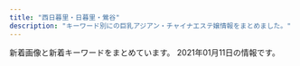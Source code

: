 ```yaml
---
title: "西日暮里・日暮里・鶯谷"
description: "キーワード別にの巨乳アジアン・チャイナエステ嬢情報をまとめました。"
---
```


新着画像と新着キーワードをまとめています。
2021年01月11日の情報です。

<DmmAffiliateIns />
<KeywordTable
  shops={
    [
    {
        "station": "JR\u65e5\u66ae\u91cc\u99c5\u6771\u53e3",
        "name": "\u30e8\u30f3\u30bc",
        "keywords": {},
        "img_links": [
            "http://yonze.m-relax.net/images/bar-cam.png",
            "http://yonze.m-relax.net/pic/pic3.jpg",
            "http://yonze.m-relax.net/images/bar-midasi1.png",
            "http://yonze.m-relax.net/images/cam20201201.png",
            "http://yonze.m-relax.net/images/bar-greeting.png",
            "http://yonze.m-relax.net/images/pic-imihi2.jpg",
            "http://yonze.m-relax.net/pic/pic1.jpg",
            "http://yonze.m-relax.net/images/bar-photo.png",
            "http://yonze.m-relax.net/pic/pic2.jpg",
            "http://yonze.m-relax.net/images/b-tel2.png",
            "http://yonze.m-relax.net/images/cam.png"
        ],
        "url": "http://yonze.m-relax.net/"
    },
    {
        "name": "\u306f\u305f\u3061",
        "url": "http://www.mac-riraku106.xyz/",
        "img_links": [
            "http://www.mac-riraku106.xyz/uploads/191128/1-19112Q3111UF.jpg",
            "http://www.mac-riraku106.xyz/static/picture/tel.png",
            "http://www.mac-riraku106.xyz/static/picture/call.png",
            "http://www.mac-riraku106.xyz/uploads/191219/1-19121912423J29.jpg",
            "http://www.mac-riraku106.xyz/uploads/191008/1-19100Q5451M20.jpg",
            "http://www.mac-riraku106.xyz/uploads/200325/1-2003251H340B9.jpg",
            "http://www.mac-riraku106.xyz/uploads/190723/23-1.jpg",
            "http://www.mac-riraku106.xyz/uploads/190723/1-1.jpg",
            "http://www.mac-riraku106.xyz/uploads/191209/1-191209122ZY50.jpg",
            "http://www.mac-riraku106.xyz/uploads/190926/1-1Z926131R6102.jpg",
            "http://www.mac-riraku106.xyz/uploads/190723/1-2.jpg",
            "http://www.mac-riraku106.xyz/uploads/200501/1-200501125150516.jpg",
            "http://www.mac-riraku106.xyz/uploads/200818/1-200QQ554231G.jpg",
            "http://www.mac-riraku106.xyz/static/picture/michi01.png",
            "http://www.mac-riraku106.xyz/uploads/191209/1-191209123459153.jpg",
            "http://www.mac-riraku106.xyz/uploads/190926/1-1Z926131T2408.jpg",
            "http://www.mac-riraku106.xyz/uploads/191128/1-19112Q31009521.jpg",
            "http://www.mac-riraku106.xyz/uploads/191128/1-19112Q3102OP.jpg",
            "http://www.mac-riraku106.xyz/uploads/200310/1-200310130Z0421.jpg",
            "http://www.mac-riraku106.xyz/uploads/200801/1-200P1110412514.jpg",
            "http://www.mac-riraku106.xyz/uploads/200317/1-20031G44235R7.jpg",
            "http://www.mac-riraku106.xyz/uploads/200310/1-20031013091I08.jpg",
            "http://www.mac-riraku106.xyz/uploads/200801/1-200P1110A4M2.jpg",
            "http://www.mac-riraku106.xyz/uploads/200325/1-2003251H312V4.jpg",
            "http://www.mac-riraku106.xyz/uploads/200818/1-200QQ5535E92.jpg",
            "http://www.mac-riraku106.xyz/uploads/191106/1-191106092S0357.jpg",
            "http://www.mac-riraku106.xyz/static/picture/top-img03.png",
            "http://www.mac-riraku106.xyz/uploads/190826/1-1ZR6144611E0.jpg",
            "http://www.mac-riraku106.xyz/uploads/200317/1-20031G44220J0.jpg",
            "http://www.mac-riraku106.xyz/uploads/190723/21-1.jpg",
            "http://www.mac-riraku106.xyz/uploads/191219/1-191219124141563.jpg",
            "http://www.mac-riraku106.xyz/static/picture/1.jpg",
            "http://www.mac-riraku106.xyz/uploads/190826/1-1ZR614462Qa.jpg",
            "http://www.mac-riraku106.xyz/uploads/191209/1-1912091229204E.jpg",
            "http://www.mac-riraku106.xyz/uploads/191106/1-191106092J62Y.jpg",
            "http://www.mac-riraku106.xyz/uploads/200310/1-200310130925920.jpg",
            "http://www.mac-riraku106.xyz/uploads/190723/33-1.jpg",
            "http://www.mac-riraku106.xyz/uploads/191106/1-191106092T0531.jpg",
            "http://www.mac-riraku106.xyz/uploads/200501/1-200501145002a7.jpg",
            "http://www.mac-riraku106.xyz/uploads/200501/1-200501145011C2.jpg",
            "http://www.mac-riraku106.xyz/uploads/200501/1-200501125159161.jpg",
            "http://www.mac-riraku106.xyz/uploads/200818/1-200QQ55415J4.jpg",
            "http://www.mac-riraku106.xyz/uploads/190723/10-2.jpg",
            "http://www.mac-riraku106.xyz/uploads/190723/34-1.jpg",
            "http://www.mac-riraku106.xyz/uploads/200317/1-20031G4420c38.jpg",
            "http://www.mac-riraku106.xyz/uploads/200608/1-20060Q02506204.jpg",
            "http://www.mac-riraku106.xyz/static/picture/2.jpg",
            "http://www.mac-riraku106.xyz/uploads/200608/1-20060Q0251EY.jpg",
            "http://www.mac-riraku106.xyz/uploads/190723/23-3.jpg",
            "http://www.mac-riraku106.xyz/static/picture/top-img02.png",
            "http://www.mac-riraku106.xyz/uploads/200501/1-200501144951148.jpg",
            "http://www.mac-riraku106.xyz/uploads/190906/1-1ZZ612503C39.jpg",
            "http://www.mac-riraku106.xyz/uploads/190723/10-1.jpg",
            "http://www.mac-riraku106.xyz/uploads/200501/1-200501125251121.jpg",
            "http://www.mac-riraku106.xyz/static/picture/top-img01.png",
            "http://www.mac-riraku106.xyz/uploads/191008/1-19100Q5453V63.jpg",
            "http://www.mac-riraku106.xyz/uploads/200501/1-200501125300127.jpg",
            "http://www.mac-riraku106.xyz/uploads/190906/1-1ZZ6125225A4.jpg",
            "http://www.mac-riraku106.xyz/uploads/190723/23-2.jpg",
            "http://www.mac-riraku106.xyz/static/picture/top-img09.png",
            "http://www.mac-riraku106.xyz/uploads/200801/1-200P1110631926.jpg",
            "http://www.mac-riraku106.xyz/uploads/190723/30-1.jpg",
            "http://www.mac-riraku106.xyz/static/picture/michi02.png",
            "http://www.mac-riraku106.xyz/uploads/190723/25-1.jpg"
        ],
        "station": "JR\u65e5\u66ae\u91cc\u99c5\u5357\u53e3",
        "keywords": {
            "85": 16,
            "D": 46,
            "E": 6,
            "86": 18,
            "F": 3,
            "94": 3,
            "C": 20
        }
    },
    {
        "img_links": [
            "http://www.es-ms.work/images/staff_t.jpg",
            "http://www.es-ms.work/img/kaya1.jpg",
            "http://www.es-ms.work/staff/rina.jpg",
            "http://www.es-ms.work/images/tg.jpg",
            "http://www.es-ms.work/img/rina1.jpg",
            "http://www.es-ms.work/images/s1.png",
            "http://www.es-ms.work/images/3.jpg",
            "http://www.es-ms.work/staff/kaya.jpg",
            "http://www.es-ms.work/images/ac1.jpg",
            "http://www.es-ms.work/images/interior_t.jpg",
            "http://www.es-ms.work/images/int2.jpg",
            "http://www.es-ms.work/images/rec2.jpg",
            "http://www.es-ms.work/images/int1.jpg",
            "http://www.es-ms.work/images/rec1.jpg",
            "http://www.es-ms.work/images/1.jpg",
            "http://www.es-ms.work/staff/sayuri.jpg",
            "http://www.es-ms.work/images/sys.jpg",
            "http://www.es-ms.work/images/news.jpg",
            "http://www.es-ms.work/images/2.jpg",
            "http://www.es-ms.work/img/sayuri1.jpg",
            "http://www.es-ms.work/images/head.jpg"
        ],
        "name": "\u30df\u30a1\u30aa\u30df\u30a1\u30aa",
        "keywords": {},
        "station": "JR\u9daf\u8c37\u99c5\u5317\u53e3",
        "url": "http://www.es-ms.work/"
    },
    {
        "name": "\u6e29\u99a8\u6e2f-\u304a\u3093\u304d\u3087\u3046\u3053\u3046-",
        "url": "http://onkyoukou.tyo.cm/",
        "keywords": {
            "88": 6,
            "C": 13,
            "87": 3,
            "86": 3
        },
        "station": "JR\u897f\u65e5\u66ae\u91cc\u99c5",
        "img_links": [
            "http://onkyoukou.tyo.cm/images/s_staff1.jpg",
            "http://onkyoukou.tyo.cm/images/acc2.jpg",
            "http://onkyoukou.tyo.cm/photos/sites/88/2017/03/staff1.jpg",
            "http://onkyoukou.tyo.cm/images/face_bj.jpg",
            "http://onkyoukou.tyo.cm/images/top.png",
            "http://onkyoukou.tyo.cm/images/s_mobile.jpg",
            "http://onkyoukou.tyo.cm/images/s_link.jpg",
            "http://onkyoukou.tyo.cm/images/n1.jpg",
            "http://onkyoukou.tyo.cm/images/s_face.jpg",
            "http://onkyoukou.tyo.cm/images/mobile.jpg",
            "http://onkyoukou.tyo.cm/images/s_staff.jpg",
            "http://onkyoukou.tyo.cm/images/acc3.jpg",
            "http://onkyoukou.tyo.cm/images/nbj1.jpg",
            "http://onkyoukou.tyo.cm/photos/sites/88/2017/03/staff2.jpg",
            "http://onkyoukou.tyo.cm/images/line.jpg",
            "http://onkyoukou.tyo.cm/images/acc1.jpg",
            "http://onkyoukou.tyo.cm/images/face_bj3.jpg",
            "http://onkyoukou.tyo.cm/images/s_pick.jpg",
            "http://onkyoukou.tyo.cm/photos/sites/88/2017/03/staff4.jpg",
            "http://onkyoukou.tyo.cm/images/s_news.jpg",
            "http://onkyoukou.tyo.cm/images/nbj3.jpg",
            "http://onkyoukou.tyo.cm/images/n3.jpg",
            "http://onkyoukou.tyo.cm/photos/sites/88/2020/03/2020030111163079.jpg"
        ]
    },
    {
        "url": "http://es-rlx.com/",
        "img_links": [
            "http://es-rlx.com/img/ttl_rec.png",
            "http://es-rlx.com/staff/rumi/01.jpg",
            "http://es-rlx.com/img/ft_tel.png",
            "http://es-rlx.com/staff/rumi/01mb.jpg",
            "http://es-rlx.com/staff/sakura/01.jpg",
            "http://es-rlx.com/pic/top2.jpg",
            "http://es-rlx.com/img/access/road04.jpg",
            "http://es-rlx.com/img/ttl_staff.png",
            "http://es-rlx.com/staff/sakura/01mb.jpg",
            "http://es-rlx.com/staff/mai/01.jpg",
            "http://es-rlx.com/img/access/road03.jpg",
            "http://es-rlx.com/img/access/road01.jpg",
            "http://es-rlx.com/staff/minami/01mb.jpg",
            "http://es-rlx.com/i/files/homeimg.jpg",
            "http://es-rlx.com/img/youtube.jpg",
            "http://es-rlx.com/staff/mai/01mb.jpg",
            "http://es-rlx.com/pic/head.png",
            "http://es-rlx.com/pic/top1.jpg",
            "http://es-rlx.com/img/access/roaddm.png",
            "http://es-rlx.com/img/ttl_tnew.png",
            "http://es-rlx.com/img/access/kanban.png",
            "http://es-rlx.com/img/ttl_mobile.png",
            "http://es-rlx.com/staff/yuki/01mb.jpg",
            "http://es-rlx.com/staff/yuki/01.jpg",
            "http://es-rlx.com/img/access/road02.jpg",
            "http://es-rlx.com/pic/top3.jpg",
            "http://es-rlx.com/staff/minami/01.jpg",
            "http://es-rlx.com/staff/anna/01.jpg",
            "http://es-rlx.com/staff/anna/01mb.jpg"
        ],
        "station": "JR\u9daf\u8c37\u99c5\u5317\u53e3",
        "name": "\u5065\u7f8e\u5802",
        "keywords": {
            "C": 21
        }
    },
    {
        "keywords": {},
        "name": "\u9234-\u3059\u305a-",
        "station": "JR\u897f\u65e5\u66ae\u91cc\u99c5",
        "img_links": [
            "http://www.suzu.esjp.info/images/top-mobile.jpg",
            "http://www.suzu.esjp.info/files/0101-03.jpg",
            "http://www.suzu.esjp.info/images/coupon/presented.png",
            "http://www.suzu.esjp.info/images/coupon/info.png",
            "http://www.suzu.esjp.info/interior/5.jpg",
            "http://www.suzu.esjp.info/images/campaign.jpg",
            "http://www.suzu.esjp.info/interior/6.jpg",
            "http://www.suzu.esjp.info/files/0101.jpg",
            "http://www.suzu.esjp.info/files/002.jpg",
            "http://www.suzu.esjp.info/interior/3.jpg",
            "http://www.suzu.esjp.info/interior/1.jpg",
            "http://www.suzu.esjp.info/files/003.jpg",
            "http://www.suzu.esjp.info/interior/4.jpg",
            "http://www.suzu.esjp.info/files/0101-02.jpg",
            "http://www.suzu.esjp.info/interior/2.jpg",
            "http://www.suzu.esjp.info/files/001.jpg"
        ],
        "url": "http://www.suzu.esjp.info/"
    },
    {
        "url": "http://chou.ies.bz/",
        "name": "\u706f\u308a\u5c4b",
        "keywords": {
            "86": 7,
            "87": 1,
            "D": 9,
            "C": 1,
            "E": 1,
            "84": 2,
            "85": 1
        },
        "station": "JR\u897f\u65e5\u66ae\u91cc\u99c5",
        "img_links": [
            "http://chou.ies.bz/photos/sites/85/2020/12/2020120204150858.jpg",
            "http://chou.ies.bz/images/s_news.png",
            "http://chou.ies.bz/images/s_pick.png",
            "http://chou.ies.bz/photos/sites/85/2019/07/2019070106333414.jpg",
            "http://chou.ies.bz/photos/sites/85/2020/10/2020100610370157.jpg",
            "http://chou.ies.bz/images/s3.png",
            "http://chou.ies.bz/photos/sites/85/2019/12/2019120602315853.jpg",
            "http://chou.ies.bz/photos/sites/85/2019/07/2019070509385227.jpg",
            "http://chou.ies.bz/photos/sites/85/2020/10/2020100610383828.jpg",
            "http://chou.ies.bz/photos/sites/85/2019/07/2019070106320474.jpg",
            "http://chou.ies.bz/images/mobile.png",
            "http://chou.ies.bz/images/top.png",
            "http://chou.ies.bz/photos/sites/85/2020/12/2020121802483415.jpg",
            "http://chou.ies.bz/images/s1.png",
            "http://chou.ies.bz/photos/sites/85/2019/07/2019070106340260.jpg",
            "http://chou.ies.bz/images/n3.png",
            "http://chou.ies.bz/images/s_link.png",
            "http://chou.ies.bz/images/n1.jpg",
            "http://chou.ies.bz/photos/sites/85/2019/07/2019070106330942.jpg",
            "http://chou.ies.bz/images/s_staff.jpg",
            "http://chou.ies.bz/photos/sites/85/2019/06/2019062803491517.jpg",
            "http://chou.ies.bz/photos/sites/85/2020/12/2020120204265615.jpg"
        ]
    },
    {
        "url": "http://www.ai-lian.work/",
        "keywords": {},
        "station": "JR\u9daf\u8c37\u99c5\u5317\u53e3",
        "name": "\u5fc3\u7f8e",
        "img_links": [
            "http://www.ai-lian.work/images/staff_t.jpg",
            "http://www.ai-lian.work/images/2.jpg",
            "http://www.ai-lian.work/img/saya1.jpg",
            "http://www.ai-lian.work/images/interior_t.jpg",
            "http://www.ai-lian.work/images/int1.jpg",
            "http://www.ai-lian.work/images/ta.jpg",
            "http://www.ai-lian.work/images/head.jpg",
            "http://www.ai-lian.work/images/rec1.jpg",
            "http://www.ai-lian.work/images/news.jpg",
            "http://www.ai-lian.work/images/int2.jpg",
            "http://www.ai-lian.work/images/line.png",
            "http://www.ai-lian.work/img/aya1.jpg",
            "http://www.ai-lian.work/images/mobile.jpg",
            "http://www.ai-lian.work/img/yui1.jpg",
            "http://www.ai-lian.work/images/sys1.jpg",
            "http://www.ai-lian.work/images/1.jpg",
            "http://www.ai-lian.work/images/tel.jpg",
            "http://www.ai-lian.work/images/3.jpg"
        ]
    },
    {
        "keywords": {
            "86": 8,
            "D": 16,
            "83": 4,
            "87": 4
        },
        "name": "\u30e9\u30d4\u30b9",
        "station": "JR\u9daf\u8c37\u99c5\u5317\u53e3",
        "img_links": [
            "http://lapis.tyo.cm/images/s_blog.jpg",
            "http://lapis.tyo.cm/images/s_staff.jpg",
            "http://lapis.tyo.cm/photos/sites/75/2021/01/2021010407562290.jpg",
            "http://lapis.tyo.cm/images/new.jpg",
            "http://lapis.tyo.cm/photos/sites/75/2021/01/2021010407562324.jpg",
            "http://lapis.tyo.cm/images/pick_bj1.jpg",
            "http://lapis.tyo.cm/photos/sites/75/2021/01/2021010407562482.jpg",
            "http://lapis.tyo.cm/photos/sites/75/2021/01/2021010407562697.jpg",
            "http://lapis.tyo.cm/images/s_pick.jpg",
            "http://lapis.tyo.cm/images/mobile.jpg",
            "http://lapis.tyo.cm/images/nbj3.jpg",
            "http://lapis.tyo.cm/images/pick_bj3.jpg",
            "http://lapis.tyo.cm/images/s_face.jpg",
            "http://lapis.tyo.cm/images/s_link.jpg",
            "http://lapis.tyo.cm/images/nbj1.jpg",
            "http://lapis.tyo.cm/images/top.png"
        ],
        "url": "http://lapis.tyo.cm/"
    },
    {
        "img_links": [
            "http://www.night.ne.jp/_format/P/img/over_msg_01.jpg",
            "http://www.night.ne.jp/nightnet/img/4.jpg",
            "http://www.night.ne.jp/tokyo/hayasi/img/view_4.jpg",
            "http://www.night.ne.jp/nightnet/img/17.jpg",
            "http://www.night.ne.jp/tokyo/hayasi/img/view_2.jpg",
            "http://www.night.ne.jp/tokyo/hayasi/img/index_view.jpg",
            "http://www.night.ne.jp/tokyo/hayasi/img/view_1.jpg",
            "http://www.night.ne.jp/tokyo/hayasi/img/view_3.jpg",
            "http://www.night.ne.jp/nightnet/img/2.jpg",
            "http://www.night.ne.jp/nightnet/img/10.jpg",
            "http://www.night.ne.jp/nightnet/img/12a.jpg",
            "http://www.night.ne.jp/_format/W/img/whats_view.jpg",
            "http://www.night.ne.jp/nightnet/img/14.jpg",
            "http://www.night.ne.jp/tokyo/hayasi/img/index.jpg",
            "http://www.night.ne.jp/nightnet/img/15.jpg",
            "http://www.night.ne.jp/nightnet/img/5.jpg",
            "http://www.night.ne.jp/nightnet/img/13.jpg",
            "http://www.night.ne.jp/nightnet/img/16.jpg",
            "http://www.night.ne.jp/tokyo/hayasi/img/view_6.jpg",
            "http://www.night.ne.jp/_format/P/img/index_enter_1.jpg",
            "http://www.night.ne.jp/tokyo/hayasi/img/qr_code.jpg",
            "http://www.night.ne.jp/_format/P/img/over_msg_02.jpg",
            "http://www.night.ne.jp/tokyo/hayasi/img_staff/g_7181.jpg",
            "http://www.night.ne.jp/nightnet/img/7.jpg",
            "http://www.night.ne.jp/nightnet/img/3.jpg",
            "http://www.night.ne.jp/nightnet/img/9.jpg",
            "http://www.night.ne.jp/nightnet/img/11.jpg",
            "http://www.night.ne.jp/_format/P/img/whats_news.jpg",
            "http://www.night.ne.jp/tokyo/hayasi/img/view_5.jpg",
            "http://www.night.ne.jp/tokyo/hayasi/img/index_top.jpg",
            "http://www.night.ne.jp/nightnet/img/6.jpg",
            "http://www.night.ne.jp/nightnet/img/8.jpg",
            "http://www.night.ne.jp/nightnet/img/1.jpg"
        ],
        "station": "JR\u65e5\u66ae\u91cc\u99c5",
        "url": "http://www.night.ne.jp/tokyo/hayasi/",
        "name": "\u6797\u30de\u30c3\u30b5\u30fc\u30b8",
        "keywords": {}
    },
    {
        "url": "http://esthe-aroma.red/",
        "keywords": {
            "D": 8,
            "86": 8
        },
        "station": "JR\u65e5\u66ae\u91cc\u99c5\u6771\u53e3",
        "img_links": [
            "http://esthe-aroma.red/images/sruru.jpg",
            "http://esthe-aroma.red/images/news.png",
            "http://esthe-aroma.red/images/cg06.jpg",
            "http://esthe-aroma.red/images/line.jpg",
            "http://esthe-aroma.red/images/staff_s.png",
            "http://esthe-aroma.red/images/r4.jpg",
            "http://esthe-aroma.red/images/cg08.jpg",
            "http://esthe-aroma.red/images/evetop.png",
            "http://esthe-aroma.red/images/cg04.jpg",
            "http://esthe-aroma.red/images/r2.jpg",
            "http://esthe-aroma.red/images/cg02.jpg",
            "http://esthe-aroma.red/images/cg05.jpg",
            "http://esthe-aroma.red/images/cg03.jpg",
            "http://esthe-aroma.red/images/r1.jpg",
            "http://esthe-aroma.red/images/rec.png",
            "http://esthe-aroma.red/images/line1.jpg",
            "http://esthe-aroma.red/images/imm.jpg",
            "http://esthe-aroma.red/images/cg01.jpg",
            "http://esthe-aroma.red/link/menlog.jpg",
            "http://esthe-aroma.red/images/cg07.jpg",
            "http://esthe-aroma.red/images/kan.jpg",
            "http://esthe-aroma.red/images/r3.jpg",
            "http://esthe-aroma.red/images/top.png",
            "http://esthe-aroma.red/images/precau.png",
            "http://esthe-aroma.red/images/cg00.jpg"
        ],
        "name": "\u548c\u5408 \u308f\u3054\u3046"
    },
    {
        "name": "\u30bd\u30d5\u30a3\u30a2",
        "url": "https://www.sofia-est.com/",
        "img_links": [
            "https://www.sofia-est.com/img/material/movieicon.png",
            "https://www.sofia-est.com/img/material/coursepoint_rev2.png",
            "https://www.sofia-est.com/img/material/hosi5.png",
            "https://www.sofia-est.com/img/material/courseoption_rev1.png",
            "https://www.sofia-est.com/img/banner/koko_120x60.png",
            "https://www.sofia-est.com/img/material/pagetop_rollout.png",
            "https://www.sofia-est.com/img/material/phototxt.jpg",
            "https://www.sofia-est.com/img/girl/thumb/s56_1.jpg",
            "https://www.sofia-est.com/img/material/page8_subt2.png",
            "https://www.sofia-est.com/img/girl/thumb/s57_1.jpg",
            "https://www.sofia-est.com/img/girl/main/s85_1.jpg",
            "https://www.sofia-est.com/img/girl/thumb/s81_4.jpg",
            "https://www.sofia-est.com/img/girl/list/s56_list.jpg",
            "https://www.sofia-est.com/img/girl/main/s57_1.jpg",
            "https://www.sofia-est.com/img/girl/thumb/s85_2.jpg",
            "https://www.sofia-est.com/img/girl/list/s81_list.jpg",
            "https://www.sofia-est.com/img/material/gm4_rollout.png",
            "https://www.sofia-est.com/img/material/gm2_rollout.png",
            "https://www.sofia-est.com/img/girl/list/s92_list.jpg",
            "https://www.sofia-est.com/img/material/mob_m4.jpg",
            "https://www.sofia-est.com/img/girl/main/s55_1.jpg",
            "https://www.sofia-est.com/img/girl/mobilepickup/mobilepickup20200302124127.jpg",
            "https://www.sofia-est.com/img/material/page4_subt1.png",
            "https://www.sofia-est.com/img/girl/thumb/s85_3.jpg",
            "https://www.sofia-est.com/img/girl/thumb/s55_2.jpg",
            "https://www.sofia-est.com/img/material/page3_subt1.png",
            "https://www.sofia-est.com/img/material/mob_t2.jpg",
            "https://www.sofia-est.com/img/material/page8_subt1.png",
            "https://www.sofia-est.com/img/girl/main/s92_1.jpg",
            "https://www.sofia-est.com/img/material/top_camp.png",
            "https://www.sofia-est.com/img/girl/thumb/s94_1.jpg",
            "https://www.sofia-est.com/img/girl/list/s99_list.jpg",
            "https://www.sofia-est.com/img/material/page7_subt1.png",
            "https://www.sofia-est.com/img/material/photo5.jpg",
            "https://www.sofia-est.com/img/girl/list/s94_list.jpg",
            "https://www.sofia-est.com/img/girl/list/s55_list.jpg",
            "https://www.sofia-est.com/img/girl/thumb/s81_2.jpg",
            "https://www.sofia-est.com/img/material/top_kodawari.png",
            "https://www.sofia-est.com/img/girl/main/s89_1.jpg",
            "https://www.sofia-est.com/img/material/iph.png",
            "https://www.sofia-est.com/img/material/page6_subt1.png",
            "https://www.sofia-est.com/img/girl/thumb/s56_2.jpg",
            "https://www.sofia-est.com/img/material/mobileqr.png",
            "https://www.sofia-est.com/img/top/topslide20150918.jpg",
            "https://www.sofia-est.com/img/material/gm1_rollout.png",
            "https://www.sofia-est.com/img/material/noimg_b.jpg",
            "https://www.sofia-est.com/img/material/gm3_rollout.png",
            "https://www.sofia-est.com/img/girl/thumb/s89_2.jpg",
            "https://www.sofia-est.com/img/material/course_tanta2.png",
            "https://www.sofia-est.com/img/material/photo7.jpg",
            "https://www.sofia-est.com/img/girl/thumb/s57_3.jpg",
            "https://www.sofia-est.com/img/material/mob_t4.jpg",
            "https://www.sofia-est.com/img/material/doublecourse_rev1.png",
            "https://www.sofia-est.com/img/girl/pickup/pickup20200111122329.jpg",
            "https://www.sofia-est.com/img/material/top_pickup.png",
            "https://www.sofia-est.com/img/material/movie_right_yaji.png",
            "https://www.sofia-est.com/img/girl/thumb/s92_1.jpg",
            "https://www.sofia-est.com/img/girl/pickup/pickup20191220093702.jpg",
            "https://www.sofia-est.com/img/girl/list/s57_list.jpg",
            "https://www.sofia-est.com/img/girl/thumb/s57_2.jpg",
            "https://www.sofia-est.com/img/girl/thumb/s57_4.jpg",
            "https://www.sofia-est.com/img/material/gm6_rollout.png",
            "https://www.sofia-est.com/img/material/photo4.jpg",
            "https://www.sofia-est.com/img/girl/thumb/s94_2.jpg",
            "https://www.sofia-est.com/img/material/mob_m5.jpg",
            "https://www.sofia-est.com/img/material/page3_1_subt2.png",
            "https://www.sofia-est.com/img/girl/main/s94_1.jpg",
            "https://www.sofia-est.com/img/girl/thumb/s85_1.jpg",
            "https://www.sofia-est.com/img/girl/pickup/pickup20191220093623.jpg",
            "https://www.sofia-est.com/img/material/page3_1_subt1.png",
            "https://www.sofia-est.com/img/girl/pickup/pickup20180411052859.jpg",
            "https://www.sofia-est.com/img/material/mob_m1_rev1.jpg",
            "https://www.sofia-est.com/img/girl/main/s99_1.jpg",
            "https://www.sofia-est.com/img/material/mob_t3.jpg",
            "https://www.sofia-est.com/img/material/top_movie.png",
            "https://www.sofia-est.com/img/girl/main/s81_1.jpg",
            "https://www.sofia-est.com/img/material/top_about.png",
            "https://www.sofia-est.com/img/girl/list/s97_list.jpg",
            "https://www.sofia-est.com/img/material/top_twitter.png",
            "https://www.sofia-est.com/img/girl/list/s85_list.jpg",
            "https://www.sofia-est.com/img/girl/list/s84_list.jpg",
            "https://www.sofia-est.com/img/girl/thumb/s100_1.jpg",
            "https://www.sofia-est.com/img/material/top_kodawariimg1.jpg",
            "https://www.sofia-est.com/img/material/top_newface.png",
            "https://www.sofia-est.com/img/material/gm5_rollout.png",
            "https://www.sofia-est.com/img/material/photobig.jpg",
            "https://www.sofia-est.com/img/material/photo6.jpg",
            "https://www.sofia-est.com/img/girl/thumb/s97_2.jpg",
            "https://www.sofia-est.com/img/girl/thumb/s55_3.jpg",
            "https://www.sofia-est.com/img/material/mob_t5.jpg",
            "https://www.sofia-est.com/img/material/page2_subt1.png",
            "https://www.sofia-est.com/img/girl/main/s56_1.jpg",
            "https://www.sofia-est.com/img/material/photo3.jpg",
            "https://www.sofia-est.com/img/material/mob_youtube.png",
            "https://www.sofia-est.com/img/material/photo1.jpg",
            "https://www.sofia-est.com/img/material/page4_subt2.png",
            "https://www.sofia-est.com/img/girl/thumb/s81_3.jpg",
            "https://www.sofia-est.com/img/girl/thumb/s81_5.jpg",
            "https://www.sofia-est.com/img/girl/thumb/s92_2.jpg",
            "https://www.sofia-est.com/img/material/noimg_thumb.jpg",
            "https://www.sofia-est.com/img/girl/thumb/s99_1.jpg",
            "https://www.sofia-est.com/img/material/page6_subt2.png",
            "https://www.sofia-est.com/img/top/topslide20141210.jpg",
            "https://www.sofia-est.com/img/girl/list/s100_list.jpg",
            "https://www.sofia-est.com/img/material/top_news.png",
            "https://www.sofia-est.com/img/girl/thumb/s81_1.jpg",
            "https://www.sofia-est.com/img/top/topslide20141211.jpg",
            "https://www.sofia-est.com/img/material/noimg_m.jpg",
            "https://www.sofia-est.com/img/material/mob_m3_rev1.jpg",
            "https://www.sofia-est.com/img/material/yakusoku.png",
            "https://www.sofia-est.com/img/girl/list/s89_list.jpg",
            "https://www.sofia-est.com/img/material/movie20141210.jpg",
            "https://www.sofia-est.com/img/material/course_tanta1.png",
            "https://www.sofia-est.com/img/material/photo2.jpg",
            "https://www.sofia-est.com/img/girl/thumb/s97_1.jpg",
            "https://www.sofia-est.com/img/girl/thumb/s84_1.jpg",
            "https://www.sofia-est.com/img/material/page6_subt3.png",
            "https://www.sofia-est.com/img/material/photo8.jpg",
            "https://www.sofia-est.com/img/what/emoji_usi.png",
            "https://www.sofia-est.com/img/girl/pickup/pickup20190509222453.jpg",
            "https://www.sofia-est.com/img/material/sd_rt_btn.png",
            "https://www.sofia-est.com/img/what/coupon202009.png",
            "https://www.sofia-est.com/img/material/top_infomation.png",
            "https://www.sofia-est.com/img/girl/main/s97_1.jpg",
            "https://www.sofia-est.com/img/girl/thumb/s99_2.jpg",
            "https://www.sofia-est.com/img/material/page5_subt2.png",
            "https://www.sofia-est.com/img/material/mob_t1.jpg",
            "https://www.sofia-est.com/img/material/movie_left_yaji.png",
            "https://www.sofia-est.com/img/girl/thumb/s89_1.jpg",
            "https://www.sofia-est.com/img/material/mob_m2_rev1.jpg",
            "https://www.sofia-est.com/img/girl/thumb/s55_1.jpg",
            "https://www.sofia-est.com/img/material/page5_subt1.png"
        ],
        "keywords": {
            "G": 1,
            "\u30bb\u30af\u30b7\u30fc": 28,
            "\u30c0\u30a4\u30ca\u30de\u30a4\u30c8": 1,
            "E": 1
        },
        "station": "JR\u65e5\u66ae\u91cc\u99c5\u5357\u53e3"
    },
    {
        "img_links": [
            "http://www.en-nippori.net/image/mainparts/images/navi01_04.jpg",
            "http://www.en-nippori.net/image/mainparts/images/navi01_05.jpg",
            "http://www.en-nippori.net/image/mainparts/images/navi01_06.jpg",
            "http://www.en-nippori.net/image/index/top.jpg",
            "http://www.en-nippori.net/image/therapist/01.jpg",
            "http://www.en-nippori.net/image/mainparts/images/navi01_07.jpg",
            "http://www.en-nippori.net/image/mainparts/main.jpg",
            "http://www.en-nippori.net/image/therapist/04.jpg",
            "http://www.en-nippori.net/image/therapist/02.jpg",
            "http://www.en-nippori.net/image/mainparts/images/navi01_03.jpg",
            "http://www.en-nippori.net/image/therapist/03.jpg",
            "http://www.en-nippori.net/image/mainparts/images/navi01_02.jpg",
            "http://www.en-nippori.net/image/therapist/06.jpg"
        ],
        "url": "http://www.en-nippori.net/",
        "keywords": {
            "C": 6
        },
        "name": "\u7e01",
        "station": "JR\u65e5\u66ae\u91cc\u99c5\u6771\u53e3"
    },
    {
        "img_links": [
            "http://massage-aroma.pink/images/cg04.jpg",
            "http://massage-aroma.pink/images/tel.png",
            "http://massage-aroma.pink/images/cg07.jpg",
            "http://massage-aroma.pink/images/top001.png",
            "http://massage-aroma.pink/images/cg01.jpg",
            "http://massage-aroma.pink/images/cg03.jpg",
            "http://massage-aroma.pink/images/cg08.jpg",
            "http://massage-aroma.pink/images/cg05.jpg",
            "http://massage-aroma.pink/images/cg011.jpg",
            "http://massage-aroma.pink/images/nav-001.png",
            "http://massage-aroma.pink/images/nav-005.png",
            "http://massage-aroma.pink/images/nav-003.png",
            "http://massage-aroma.pink/images/nav-004.png",
            "http://massage-aroma.pink/images/cg06.jpg",
            "http://massage-aroma.pink/images/nav-006.png",
            "http://massage-aroma.pink/images/no.png",
            "http://massage-aroma.pink/images/nav-002.png",
            "http://massage-aroma.pink/images/cg061.jpg"
        ],
        "keywords": {
            "D": 7,
            "86": 7
        },
        "name": "\u30d1\u30b8\u30e3\u30de",
        "url": "http://massage-aroma.pink/",
        "station": "JR\u65e5\u66ae\u91cc\u99c5\u6771\u53e3"
    },
    {
        "station": "JR\u65e5\u66ae\u91cc\u99c5\u5357\u53e3",
        "name": "\u6843",
        "url": "http://momo.tyo.cm/",
        "keywords": {
            "86": 15,
            "D": 20,
            "85": 5
        },
        "img_links": [
            "http://momo.tyo.cm/images/top_slider02.jpg",
            "http://momo.tyo.cm/images/border02.png",
            "http://momo.tyo.cm/images/tit03.png",
            "http://momo.tyo.cm/images/pagetop.png",
            "http://momo.tyo.cm/images/tit02.png",
            "http://momo.tyo.cm/images/nav_link06.png",
            "http://momo.tyo.cm/images/tit05.png",
            "http://momo.tyo.cm/images/tit_com04.png",
            "http://momo.tyo.cm/images/tit01.png",
            "http://momo.tyo.cm/photos/sites/53/2020/08/2020083106342164.jpg",
            "http://momo.tyo.cm/images/tit_com03.png",
            "http://momo.tyo.cm/images/tit04.png",
            "http://momo.tyo.cm/images/bg_pick.png",
            "http://momo.tyo.cm/images/tit_link01.png",
            "http://momo.tyo.cm/images/top_slider01.jpg",
            "http://momo.tyo.cm/images/nav_link03.png",
            "http://momo.tyo.cm/photos/sites/53/2020/08/2020083106342133.jpg",
            "http://momo.tyo.cm/images/tit_com01.png",
            "http://momo.tyo.cm/images/nav_link01.png",
            "http://momo.tyo.cm/images/tit_com02.png",
            "http://momo.tyo.cm/images/nav_link04.png",
            "http://momo.tyo.cm/images/tit_staff.png",
            "http://momo.tyo.cm/images/tit_com05.png",
            "http://momo.tyo.cm/images/nav_link05.png",
            "http://momo.tyo.cm/images/nav_link02.png",
            "http://momo.tyo.cm/photos/sites/53/2020/12/2020120110412383.jpg",
            "http://momo.tyo.cm/images/border01.png",
            "http://momo.tyo.cm/images/tit_com.png",
            "http://momo.tyo.cm/photos/sites/53/2020/12/202012011041246.jpg",
            "http://momo.tyo.cm/images/news.png"
        ]
    },
    {
        "keywords": {},
        "name": "\u672a\u6765",
        "station": "\u65e5\u66ae\u91cc\u99c5\u6771\u53e3",
        "img_links": [
            "http://www.relax-mirai.info/images/momo1.jpg",
            "http://www.relax-mirai.info/gals/kaka1.jpg",
            "http://www.relax-mirai.info/images/m04.jpg",
            "http://www.relax-mirai.info/i/images/sayuri1.jpg",
            "http://www.relax-mirai.info/gals/emi1.jpg",
            "http://www.relax-mirai.info/i/120/sayuri1.jpg",
            "http://www.relax-mirai.info/images/risa1.jpg",
            "http://www.relax-mirai.info/images/m02.jpg",
            "http://www.relax-mirai.info/gals/risa1.jpg",
            "http://www.relax-mirai.info/gals/aki1.jpg",
            "http://www.relax-mirai.info/images/info02.jpg",
            "http://www.relax-mirai.info/images/sayuri1.jpg",
            "http://www.relax-mirai.info/images/m03.jpg",
            "http://www.relax-mirai.info/i/images/momo1.jpg",
            "http://www.relax-mirai.info/images/info01.jpg",
            "http://www.relax-mirai.info/images/qr.jpg"
        ],
        "url": "http://www.relax-mirai.info/"
    },
    {
        "url": "https://mominoki.tyo.ac/",
        "img_links": [
            "https://mominoki.tyo.ac/images/themes/pink/no1.png",
            "https://mominoki.tyo.ac/images/themes/pink/s_link.png",
            "https://mominoki.tyo.ac/images/room3.jpg",
            "https://mominoki.tyo.ac/images/themes/pink/s_newface.png",
            "https://mominoki.tyo.ac/photos/sites/41/2020/09/2020092801595154.jpg",
            "https://mominoki.tyo.ac/images/themes/pink/line.png",
            "https://mominoki.tyo.ac/images/room4.jpg",
            "https://mominoki.tyo.ac/photos/sites/41/2020/09/2020092810535583.jpg",
            "https://mominoki.tyo.ac/images/themes/pink/no2.png",
            "https://mominoki.tyo.ac/images/themes/pink/s_pickup.png",
            "https://mominoki.tyo.ac/images/themes/pink/mobile.jpg",
            "https://mominoki.tyo.ac/images/room1.jpg",
            "https://mominoki.tyo.ac/images/themes/pink/r3.jpg",
            "https://mominoki.tyo.ac/images/themes/pink/s_staff.png",
            "https://mominoki.tyo.ac/photos/sites/41/2020/11/2020111401222038.jpg",
            "https://mominoki.tyo.ac/images/room2.jpg",
            "https://mominoki.tyo.ac/photos/sites/41/2020/09/2020092804344750.jpg",
            "https://mominoki.tyo.ac/photos/sites/41/2020/09/2020092804344859.jpg",
            "https://mominoki.tyo.ac/images/themes/pink/s_news.png",
            "https://mominoki.tyo.ac/photos/sites/41/2020/09/2020092804344656.jpg",
            "https://mominoki.tyo.ac/images/themes/pink/s_ranking.png"
        ],
        "name": "\u3082\u307f\u306e\u6728",
        "keywords": {
            "C": 14,
            "E": 4,
            "87": 8,
            "86": 4,
            "85": 12,
            "D": 20
        },
        "station": "\u753a\u5c4b\u99c51\u756a\u51fa\u53e3"
    },
    {
        "keywords": {},
        "url": "http://es-minami.com/",
        "name": "\u307f\u306a\u307f",
        "station": "JR\u65e5\u66ae\u91cc\u99c5\u6771\u53e3",
        "img_links": [
            "http://es-minami.com/gals/mika2.jpg",
            "http://www.es-minami.com/images/mika2.jpg",
            "http://www.es-minami.com/images/news.png",
            "http://es-minami.com/images/mobole.png",
            "http://es-minami.com/gals/sakura1.jpg",
            "http://www.es-minami.com/images/nana1.jpg",
            "http://www.es-minami.com/images/mobole.png",
            "http://es-minami.com/img/mika1.jpg",
            "http://www.es-minami.com/img/sayuri1.jpg",
            "http://www.es-minami.com/gals/sakura1.jpg",
            "http://es-minami.com/images/yuki1.jpg",
            "http://es-minami.com/gals/nana1.jpg",
            "http://www.es-minami.com/gals/nana1.jpg",
            "http://es-minami.com/images/sayuri2.jpg",
            "http://es-minami.com/img/sayuri1.jpg",
            "http://es-minami.com/images/mika2.jpg",
            "http://es-minami.com/images/mika1.jpg",
            "http://www.es-minami.com/gals/yuki1.jpg",
            "http://es-minami.com/gals/yuki1.jpg",
            "http://es-minami.com/images/staff-bar.png",
            "http://www.es-minami.com/img/mika2.jpg",
            "http://www.es-minami.com/img/mika1.jpg",
            "http://www.es-minami.com/gals/riri1.jpg",
            "http://es-minami.com/img/yuki1.jpg",
            "http://es-minami.com/images/nana1.jpg",
            "http://es-minami.com/img/mika2.jpg",
            "http://es-minami.com/img/riri1.jpg",
            "http://es-minami.com/gals/rika1.jpg",
            "http://es-minami.com/images/pick_staff6.jpg",
            "http://es-minami.com/gals/riri1.jpg",
            "http://www.es-minami.com/gals/rika1.jpg",
            "http://www.es-minami.com/img/yuki1.jpg",
            "http://www.es-minami.com/img/nana1.jpg",
            "http://es-minami.com/img/nana1.jpg",
            "http://www.es-minami.com/images/sayuri2.jpg",
            "http://es-minami.com/images/riri1.jpg",
            "http://www.es-minami.com/images/riri1.jpg",
            "http://es-minami.com/images/news.png",
            "http://www.es-minami.com/images/mika1.jpg",
            "http://es-minami.com/gals/mika1.jpg",
            "http://www.es-minami.com/images/staff-bar.png",
            "http://es-minami.com/images/rika1.jpg",
            "http://es-minami.com/images/sayuri1.jpg",
            "http://www.es-minami.com/images/sayuri1.jpg",
            "http://es-minami.com/gals/sayuri2.jpg",
            "http://www.es-minami.com/images/yuki1.jpg",
            "http://www.es-minami.com/gals/sayuri1.jpg",
            "http://es-minami.com/gals/sayuri1.jpg",
            "http://www.es-minami.com/gals/mika2.jpg",
            "http://www.es-minami.com/images/rika1.jpg",
            "http://www.es-minami.com/images/pick_staff6.jpg",
            "http://www.es-minami.com/img/riri1.jpg",
            "http://www.es-minami.com/gals/sayuri2.jpg",
            "http://www.es-minami.com/gals/mika1.jpg",
            "http://es-minami.com/img/sayuri2.jpg",
            "http://www.es-minami.com/img/sayuri2.jpg"
        ]
    },
    {
        "url": "http://www.hohoemi.es-relax.info/",
        "img_links": [
            "http://www.hohoemi.es-relax.info/images/newsbar.jpg",
            "http://www.hohoemi.es-relax.info/images/img02.jpg",
            "http://www.hohoemi.es-relax.info/i/room/r03.jpg",
            "http://www.hohoemi.es-relax.info/gals/egao1.jpg",
            "http://www.hohoemi.es-relax.info/gals/rika1.jpg",
            "http://www.hohoemi.es-relax.info/images/r03.jpg",
            "http://www.hohoemi.es-relax.info/gals/nana1.jpg",
            "http://www.hohoemi.es-relax.info/images/r04.jpg",
            "http://www.hohoemi.es-relax.info/gals/yuri1.jpg",
            "http://www.hohoemi.es-relax.info/i/room/r04.jpg",
            "http://www.hohoemi.es-relax.info/gals/nanami1.jpg",
            "http://www.hohoemi.es-relax.info/i/room/r01.jpg",
            "http://www.hohoemi.es-relax.info/images/162-1.jpg",
            "http://www.hohoemi.es-relax.info/gals/yuyu1.jpg",
            "http://www.hohoemi.es-relax.info/images/r02.jpg",
            "http://www.hohoemi.es-relax.info/images/img03.jpg",
            "http://www.hohoemi.es-relax.info/images/nanami1.jpg",
            "http://www.hohoemi.es-relax.info/i/room/r02.jpg",
            "http://www.hohoemi.es-relax.info/images/r01.jpg",
            "http://www.hohoemi.es-relax.info/gals/mirai1.jpg",
            "http://www.hohoemi.es-relax.info/images/r05.jpg",
            "http://www.hohoemi.es-relax.info/images/img04.jpg",
            "http://www.hohoemi.es-relax.info/gals/mimi1.jpg",
            "http://www.hohoemi.es-relax.info/gals/karin1.jpg",
            "http://www.hohoemi.es-relax.info/gals/monika1.jpg"
        ],
        "name": "\u307b\u307b\u3048\u307f",
        "station": "JR\u897f\u65e5\u66ae\u91cc\u99c5",
        "keywords": {}
    }
]
}
/>
<DmmAffiliateScript />
